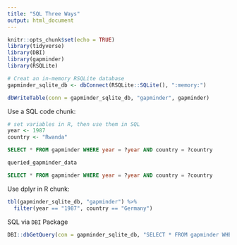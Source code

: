 ```yaml
---
title: "SQL Three Ways"
output: html_document
---
```


```r
knitr::opts_chunk$set(echo = TRUE)
library(tidyverse)
library(DBI)
library(gapminder)
library(RSQLite)
```

```r
# Creat an in-memory RSQLite database
gapminder_sqlite_db <- dbConnect(RSQLite::SQLite(), ":memory:")

dbWriteTable(conn = gapminder_sqlite_db, "gapminder", gapminder)
```

Use a SQL code chunk:

```r
# set variables in R, then use them in SQL
year <- 1987
country <- "Rwanda"
```

```sql
SELECT * FROM gapminder WHERE year = ?year AND country = ?country
```

```r
queried_gapminder_data
```



```sql
SELECT * FROM gapminder WHERE year = ?year AND country = ?country
```

Use dplyr in R chunk:

```r
tbl(gapminder_sqlite_db, "gapminder") %>% 
  filter(year == "1987", country == "Germany")
```


SQL via `DBI` Package
```r
DBI::dbGetQuery(con = gapminder_sqlite_db, "SELECT * FROM gapminder WHERE year = 2007 AND country = \"Argentina\"")
```

